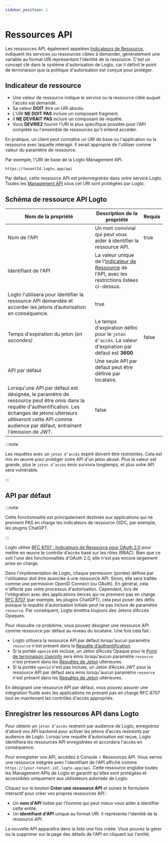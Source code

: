 ```yaml
---
sidebar_position: 1
---
```


# Ressources API

Les ressources API, également appelées [Indicateurs de Ressource](https://www.rfc-editor.org/rfc/rfc8707.html), indiquent les services ou ressources cibles à demander, généralement une variable au format URI représentant l'identité de la ressource. C'est un concept clé dans le système d'autorisation de Logto, car il définit le point de terminaison que la politique d'autorisation est conçue pour protéger.

## Indicateur de ressource

- Une valeur de ressource indique le service ou la ressource cible auquel l'accès est demandé.
- Sa valeur **DOIT** être un URI absolu.
- L'URI **NE DOIT PAS** inclure un composant fragment.
- Il **NE DEVRAIT PAS** inclure un composant de requête.
- Vous **DEVRIEZ** fournir l'URI le plus spécifique possible pour l'API complète ou l'ensemble de ressources qu'il entend accéder.

En pratique, un client peut connaître un URI de base ou l'application ou la ressource avec laquelle interagir. Il serait approprié de l'utiliser comme valeur du paramètre de ressource.

Par exemple, l'URI de base de la Logto Management API.

```
https://tenantId.logto.app/api
```

Par défaut, cette ressource API est préenregistrée dans votre service Logto. Toutes les [Management API](https://openapi.logto.io/) sous cet URI sont protégées par Logto.

## Schéma de ressource API Logto

| **Nom de la propriété**                                                                                                                                                                                                               | **Description de la propriété**                                                                                                                 | **Requis** |
| ------------------------------------------------------------------------------------------------------------------------------------------------------------------------------------------------------------------------------------- | ----------------------------------------------------------------------------------------------------------------------------------------------- | ---------- |
| Nom de l'API                                                                                                                                                                                                                          | Un nom convivial qui peut vous aider à identifier la ressource API.                                                                             | true       |
| Identifiant de l'API                                                                                                                                                                                                                  | La valeur unique de l'[Indicateur de Ressource](https://www.rfc-editor.org/rfc/rfc8707.html) de l'API, avec les restrictions listées ci-dessus. |
| Logto l'utilisera pour identifier la ressource API demandée et accorder les jetons d’autorisation en conséquence.                                                                                                                     | true                                                                                                                                            |
| Temps d'expiration du jeton _(en secondes)_                                                                                                                                                                                           | Le temps d'expiration défini pour le `jeton d’accès`. La valeur d'expiration par défaut est **3600**.                                           | false      |
| API par défaut                                                                                                                                                                                                                        | Une seule API par défaut peut être définie par locataire.                                                                                       |
| Lorsqu'une API par défaut est désignée, le paramètre de ressource peut être omis dans la requête d'authentification. Les échanges de jetons ultérieurs utiliseront cette API comme audience par défaut, entraînant l'émission de JWT. | false                                                                                                                                           |

:::note

Les requêtes avec un `jeton d’accès` expiré doivent être restreintes. Cela est mis en œuvre pour protéger votre API d'un jeton abusé. Plus la valeur est grande, plus le `jeton d’accès` émis survivra longtemps, et plus votre API sera vulnérable.

:::

## API par défaut

:::note

Cette fonctionnalité est principalement destinée aux applications qui ne prennent PAS en charge les indicateurs de ressource OIDC, par exemple, les plugins ChatGPT.

:::

Logto utilise [RFC 8707 : Indicateurs de Ressource pour OAuth 2.0](https://www.rfc-editor.org/rfc/rfc8707) pour mettre en œuvre le contrôle d’accès basé sur les rôles (RBAC). Bien que ce soit l'une des fonctionnalités d'OAuth 2.0, elle n'est pas encore largement prise en charge.

Dans l'implémentation de Logto, chaque permission (portée) définie par l'utilisateur doit être associée à une ressource API. Sinon, elle sera traitée comme une permission OpenID Connect (ou OAuth). En général, cela n'affecte pas votre processus d'autorisation. Cependant, lors de l'intégration avec des applications tierces qui ne prennent pas en charge [RFC 8707](https://www.rfc-editor.org/rfc/rfc8707.html) (par exemple, les plugins ChatGPT), cela peut poser des défis puisque la requête d'autorisation initiale peut ne pas inclure de paramètre `resource`. Par conséquent, Logto émettra toujours des Jetons d’Accès Opaques.

Pour résoudre ce problème, vous pouvez désigner une ressource API comme ressource par défaut au niveau du locataire. Une fois cela fait :

- Logto utilisera la ressource API par défaut lorsqu'aucun paramètre `resource` n'est présent dans la [Requête d’authentification](https://openid.net/specs/openid-connect-core-1_0.html#AuthRequest).
- Si la portée `openid` est incluse, un Jeton d’Accès Opaque pour le [Point de terminaison Userinfo](https://openid.net/specs/openid-connect-core-1_0.html#UserInfo) sera émis lorsqu'aucun paramètre `resource` n'est présent dans les [Requêtes de Jeton](https://openid.net/specs/openid-connect-core-1_0.html#TokenRequest) ultérieures.
- Si la portée `openid` n'est pas incluse, un Jeton d’Accès JWT pour la ressource API par défaut sera émis lorsqu'aucun paramètre `resource` n'est présent dans les [Requêtes de Jeton](https://openid.net/specs/openid-connect-core-1_0.html#TokenRequest) ultérieures.

En désignant une ressource API par défaut, vous pouvez assurer une intégration fluide avec les applications ne prenant pas en charge RFC 8707 tout en maintenant les contrôles d'accès appropriés.

## Enregistrer les ressources API dans Logto

Pour obtenir un `jeton d’accès` restreint par audience de Logto, enregistrez d'abord vos API backend pour activer les jetons d’accès restreints par audience de Logto. Lorsqu'une requête d'autorisation est reçue, Logto identifiera les ressources API enregistrées et accordera l'accès en conséquence.

Pour enregistrer vos API, accédez à <CloudLink to="/api-resources">Console > Ressources API</CloudLink>. Vous verrez une ressource intégrée avec l'identifiant de l'API affiché comme `https://[your-tenant-id].logto.app/api`. Cette ressource englobe toutes les Management APIs de Logto et garantit qu'elles sont protégées et accessibles uniquement aux utilisateurs autorisés de Logto.

Cliquez sur le bouton **Créer une ressource API** et suivez le formulaire interactif pour créer vos propres ressources API :

- Un **nom d'API** lisible par l'homme qui peut mieux vous aider à identifier cette entité.
- Un **identifiant d'API** unique au format URI. Il représente l'identité de la ressource API.

La nouvelle API apparaîtra dans la liste une fois créée. Vous pouvez la gérer ou la supprimer sur la page des détails de l'API en cliquant sur l'entité.
